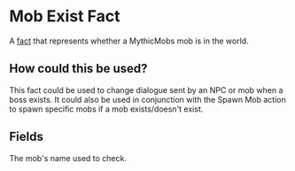 
# Mob Exist Fact

A [fact](/docs/facts) that represents whether a MythicMobs mob is in the world.

<ReadonlyFactInfo />

## How could this be used?

This fact could be used to change dialogue sent by an NPC or mob when a boss exists. It could also be used in conjunction with the Spawn Mob action to spawn specific mobs if a mob exists/doesn't exist.

## Fields

<FactsField />

<EntryField name="Mob" required>
    The mob's name used to check.
</EntryField>
